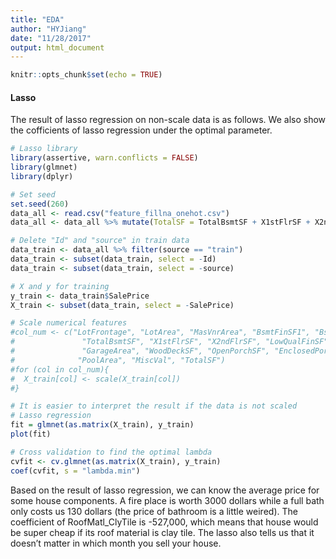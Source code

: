 ```yaml
---
title: "EDA"
author: "HYJiang"
date: "11/28/2017"
output: html_document
---
```


```r
knitr::opts_chunk$set(echo = TRUE)
```

#### Lasso

The result of lasso regression on non-scale data is as follows. We also show the cofficients of lasso regression under the optimal parameter.

```r
# Lasso library
library(assertive, warn.conflicts = FALSE)
library(glmnet)
library(dplyr)

# Set seed
set.seed(260)
data_all <- read.csv("feature_fillna_onehot.csv")
data_all <- data_all %>% mutate(TotalSF = TotalBsmtSF + X1stFlrSF + X2ndFlrSF)

# Delete "Id" and "source" in train data
data_train <- data_all %>% filter(source == "train")
data_train <- subset(data_train, select = -Id)
data_train <- subset(data_train, select = -source)

# X and y for training
y_train <- data_train$SalePrice
X_train <- subset(data_train, select = -SalePrice)

# Scale numerical features
#col_num <- c("LotFrontage", "LotArea", "MasVnrArea", "BsmtFinSF1", "BsmtFinSF2", "BsmtUnfSF", 
#               "TotalBsmtSF", "X1stFlrSF", "X2ndFlrSF", "LowQualFinSF", "GrLivArea", "TotRmsAbvGrd", 
#               "GarageArea", "WoodDeckSF", "OpenPorchSF", "EnclosedPorch", "X3SsnPorch", "ScreenPorch",
#              "PoolArea", "MiscVal", "TotalSF")
#for (col in col_num){
#  X_train[col] <- scale(X_train[col])
#}

# It is easier to interpret the result if the data is not scaled
# Lasso regression
fit = glmnet(as.matrix(X_train), y_train)
plot(fit)

# Cross validation to find the optimal lambda
cvfit <- cv.glmnet(as.matrix(X_train), y_train)
coef(cvfit, s = "lambda.min")
```

Based on the result of lasso regression, we can know the average price for some house components. A fire place is worth 3000 dollars while a full bath only costs us 130 dollars (the price of bathroom is a little weired). The coefficient of RoofMatl_ClyTile is -527,000, which means that house would be super cheap if its roof material is clay tile. The lasso also tells us that it doesn't matter in which month you sell your house.
